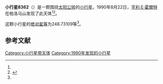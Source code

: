 {{Infobox planet
| bgcolour = #FFFFC0
| name = 8362
| symbol = 
| image = 
| caption = 
| discovery = yes
| discovery_ref = 
| discoverer = [[亨利·E·霍爾特|亨利·E·霍爾特]]
| discovery_site = [[帕洛马山|帕洛马山]] 
| discovered = 1990年8月22日
| designations = yes
| mp_name = 
| named_after = 
| alt_names = 1990 QM1/ 1979 WU / 1996 TU10
| mp_category = [[主带小行星|主带小行星]]
| orbit_ref = <ref name="a">[http://ssd.jpl.nasa.gov/sbdb.cgi?sstr=8362 8362] {{Wayback|url=http://ssd.jpl.nasa.gov/sbdb.cgi?sstr=8362 |date=20210718072817 }}，小行星數據庫瀏覽器（JPL Small-Body Database Browser）－[[美国国家航空航天局|美国国家航空航天局]]喷气推进实验室</ref>
| epoch = 2456400.5 (2013年4月18日更新)
| aphelion = {{convert|3.7574349|AU|km|3|abbr=on|lk=out}}
| perihelion = {{convert|2.5812115|AU|km|3|abbr=on}}
| semimajor = {{convert|3.1693232|AU|km|3|abbr=on}}
| eccentricity = 0.1855638
| period = 2060.858644 [[日|日]]<br />5.64[[儒略年|儒略年]]
| avg_speed = 
| inclination = 2.52947
| asc_node = 147.08810
| mean_anomaly = 
| arg_peri = 248.73109
| satellites = 
| physical_characteristics = yes
| dimensions = 
| mass = 
| density = 
| surface_grav = 
| escape_velocity = 
| sidereal_day = 
| axial_tilt = 
| pole_ecliptic_lat = 
| pole_ecliptic_lon = 
| albedo = 
| temperatures= 
| temp_name1 = 
| mean_temp_1 = 
| max_temp_1 = 
| temp_name2 = 
| max_temp_2 = 
| spectral_type = 
| abs_magnitude = 248.73109
}}

'''小行星8362'''（{{lang-en|8362}}）是一颗围绕[[太阳|太阳]][[公转|公转]]的[[小行星|小行星]]。1990年8月22日，[[亨利·E·霍爾特|亨利·E·霍爾特]]在帕洛马山发现了此天体<ref name="a" /><ref>{{cite news|title=小行星列表|url=http://cfa-www.harvard.edu/iau/lists/NumberedMPs.txt|accessdate=2013-07-08|newspaper=哈佛大学|archive-date=2008-05-17|archive-url=https://web.archive.org/web/20080517010638/http://cfa-www.harvard.edu/iau/lists/NumberedMPs.txt|dead-url=no}}</ref>。

这颗小行星的[[绝对星等|绝对星等]]为248.73109等<ref name="a" />。

==参考文献==
{{reflist}}
{{Minor Planet Number|[[小行星8361|小行星8361]]|[[小行星8363|小行星8363]]}}

{{小天体}}

[[Category:小行星带天体|Category:小行星带天体]]
[[Category:1990年发现的小行星|Category:1990年发现的小行星]]

{{asteroid-stub}}